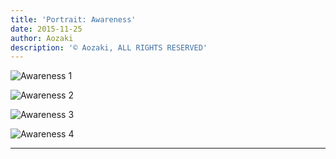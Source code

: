 ```yaml
---
title: 'Portrait: Awareness'
date: 2015-11-25
author: Aozaki
description: '© Aozaki, ALL RIGHTS RESERVED'
---
```



![Awareness 1](#portfolio/20151125_awareness/0001.jpg)

![Awareness 2](#portfolio/20151125_awareness/0002.jpg)

![Awareness 3](#portfolio/20151125_awareness/0003.jpg)

![Awareness 4](#portfolio/20151125_awareness/0004.jpg)

<Repost Date="2015" />

---

<BackPhoto Name="awareness" />

